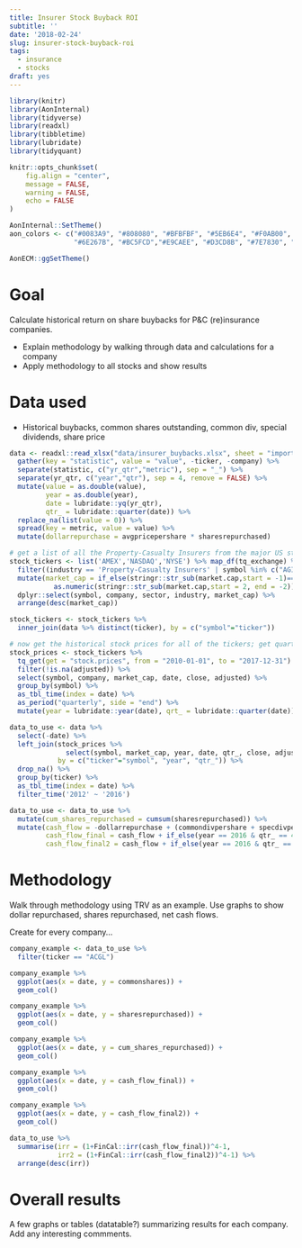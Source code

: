 ```yaml
---
title: Insurer Stock Buyback ROI
subtitle: ''
date: '2018-02-24'
slug: insurer-stock-buyback-roi
tags:
  - insurance
  - stocks
draft: yes
---
```


```r

library(knitr)
library(AonInternal)
library(tidyverse)
library(readxl)
library(tibbletime)
library(lubridate)
library(tidyquant)

knitr::opts_chunk$set(
	fig.align = "center",
	message = FALSE,
	warning = FALSE,
	echo = FALSE
)

AonInternal::SetTheme()
aon_colors <- c("#0083A9", "#808080", "#BFBFBF", "#5EB6E4", "#F0AB00", "#7AB800", 
                "#6E267B", "#BC5FCD","#E9CAEE", "#D3CD8B", "#7E7830", "#3E5B00", "#E11B22")

AonECM::ggSetTheme()

```

# Goal

Calculate historical return on share buybacks for P&C (re)insurance companies. 

- Explain methodology by walking through data and calculations for a company
- Apply methodology to all stocks and show results

# Data used

- Historical buybacks, common shares outstanding, common div, special dividends, share price

```r

data <- readxl::read_xlsx("data/insurer_buybacks.xlsx", sheet = "import") %>%
  gather(key = "statistic", value = "value", -ticker, -company) %>%
  separate(statistic, c("yr_qtr","metric"), sep = "_") %>%
  separate(yr_qtr, c("year","qtr"), sep = 4, remove = FALSE) %>%
  mutate(value = as.double(value), 
         year = as.double(year),
         date = lubridate::yq(yr_qtr), 
         qtr_ = lubridate::quarter(date)) %>%
  replace_na(list(value = 0)) %>% 
  spread(key = metric, value = value) %>%
  mutate(dollarrepurchase = avgpricepershare * sharesrepurchased)

```

```r

# get a list of all the Property-Casualty Insurers from the major US stock exchanges
stock_tickers <- list('AMEX','NASDAQ','NYSE') %>% map_df(tq_exchange) %>% 
  filter((industry == 'Property-Casualty Insurers' | symbol %in% c("AGII", "ERIE", "AIZ")) & !is.na(market.cap)) %>%
  mutate(market_cap = if_else(stringr::str_sub(market.cap,start = -1)=="M",1e6,1e9) *
           as.numeric(stringr::str_sub(market.cap,start = 2, end = -2))) %>%
  dplyr::select(symbol, company, sector, industry, market_cap) %>%
  arrange(desc(market_cap))

stock_tickers <- stock_tickers %>% 
  inner_join(data %>% distinct(ticker), by = c("symbol"="ticker"))

# now get the historical stock prices for all of the tickers; get quarter close stock prices
stock_prices <- stock_tickers %>%
  tq_get(get = "stock.prices", from = "2010-01-01", to = "2017-12-31") %>% 
  filter(!is.na(adjusted)) %>% 
  select(symbol, company, market_cap, date, close, adjusted) %>%
  group_by(symbol) %>%
  as_tbl_time(index = date) %>%
  as_period("quarterly", side = "end") %>%
  mutate(year = lubridate::year(date), qrt_ = lubridate::quarter(date))

```

```r

data_to_use <- data %>% 
  select(-date) %>% 
  left_join(stock_prices %>% 
              select(symbol, market_cap, year, date, qtr_, close, adjusted), 
            by = c("ticker"="symbol", "year", "qtr_")) %>%
  drop_na() %>%
  group_by(ticker) %>%
  as_tbl_time(index = date) %>%
  filter_time('2012' ~ '2016')

data_to_use <- data_to_use %>%
  mutate(cum_shares_repurchased = cumsum(sharesrepurchased)) %>%
  mutate(cash_flow = -dollarrepurchase + (commondivpershare + specdivpershare) * cum_shares_repurchased,
         cash_flow_final = cash_flow + if_else(year == 2016 & qtr_ == 4, close * cum_shares_repurchased, 0),
         cash_flow_final2 = cash_flow + if_else(year == 2016 & qtr_ == 4, adjusted * cum_shares_repurchased, 0))

```

# Methodology

Walk through methodology using TRV as an example. Use graphs to show dollar repurchased, shares repurchased, net cash flows.

Create for every company...

```r

company_example <- data_to_use %>%
  filter(ticker == "ACGL")

company_example %>%
  ggplot(aes(x = date, y = commonshares)) +
  geom_col()

company_example %>%
  ggplot(aes(x = date, y = sharesrepurchased)) +
  geom_col()

company_example %>%
  ggplot(aes(x = date, y = cum_shares_repurchased)) +
  geom_col()

company_example %>%
  ggplot(aes(x = date, y = cash_flow_final)) +
  geom_col()

company_example %>%
  ggplot(aes(x = date, y = cash_flow_final2)) +
  geom_col()


```

```r

data_to_use %>% 
  summarise(irr = (1+FinCal::irr(cash_flow_final))^4-1,
            irr2 = (1+FinCal::irr(cash_flow_final2))^4-1) %>%
  arrange(desc(irr))


```

# Overall results

A few graphs or tables (datatable?) summarizing results for each company. Add any interesting commments.









